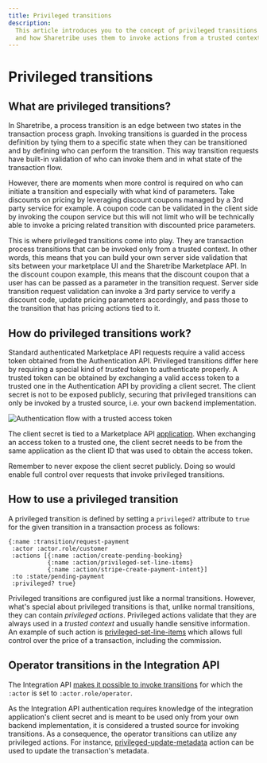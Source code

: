 ```yaml
---
title: Privileged transitions
description:
  This article introduces you to the concept of privileged transitions
  and how Sharetribe uses them to invoke actions from a trusted context.
---
```


# Privileged transitions

## What are privileged transitions?

In Sharetribe, a process transition is an edge between two states in the
transaction process graph. Invoking transitions is guarded in the
process definition by tying them to a specific state when they can be
transitioned and by defining who can perform the transition. This way
transition requests have built-in validation of who can invoke them and
in what state of the transaction flow.

However, there are moments when more control is required on who can
initiate a transition and especially with what kind of parameters. Take
discounts on pricing by leveraging discount coupons managed by a 3rd
party service for example. A coupon code can be validated in the client
side by invoking the coupon service but this will not limit who will be
technically able to invoke a pricing related transition with discounted
price parameters.

This is where privileged transitions come into play. They are
transaction process transitions that can be invoked only from a trusted
context. In other words, this means that you can build your own server
side validation that sits between your marketplace UI and the Sharetribe
Marketplace API. In the discount coupon example, this means that the
discount coupon that a user has can be passed as a parameter in the
transition request. Server side transition request validation can invoke
a 3rd party service to verify a discount code, update pricing parameters
accordingly, and pass those to the transition that has pricing actions
tied to it.

## How do privileged transitions work?

Standard authenticated Marketplace API requests require a valid access
token obtained from the Authentication API. Privileged transitions
differ here by requiring a special kind of _trusted_ token to
authenticate properly. A trusted token can be obtained by exchanging a
valid access token to a trusted one in the Authentication API by
providing a client secret. The client secret is not to be exposed
publicly, securing that privileged transitions can only be invoked by a
trusted source, i.e. your own backend implementation.

![Authentication flow with a trusted access token](./auth-flow.png)

The client secret is tied to a Marketplace API
[application](/concepts/development/applications/). When exchanging an access token
to a trusted one, the client secret needs to be from the same
application as the client ID that was used to obtain the access token.

Remember to never expose the client secret publicly. Doing so would
enable full control over requests that invoke privileged transitions.

## How to use a privileged transition

A privileged transition is defined by setting a `privileged?` attribute
to `true` for the given transition in a transaction process as follows:

```
{:name :transition/request-payment
 :actor :actor.role/customer
 :actions [{:name :action/create-pending-booking}
           {:name :action/privileged-set-line-items}
           {:name :action/stripe-create-payment-intent}]
 :to :state/pending-payment
 :privileged? true}
```

Privileged transitions are configured just like a normal transitions.
However, what's special about privileged transitions is that, unlike
normal transitions, they can contain _privileged actions_. Privileged
actions validate that they are always used in a _trusted context_ and
usually handle sensitive information. An example of such action is
[privileged-set-line-items](/references/transaction-process-actions/#actionprivileged-set-line-items)
which allows full control over the price of a transaction, including the
commission.

## Operator transitions in the Integration API

The Integration API
[makes it possible to invoke transitions](https://www.sharetribe.com/api-reference/integration.html#transition-transaction)
for which the `:actor` is set to `:actor.role/operator`.

As the Integration API authentication requires knowledge of the
integration application's client secret and is meant to be used only
from your own backend implementation, it is considered a trusted source
for invoking transitions. As a consequence, the operator transitions can
utilize any privileged actions. For instance,
[privileged-update-metadata](/references/transaction-process-actions/#actionprivileged-update-metadata)
action can be used to update the transaction's metadata.
